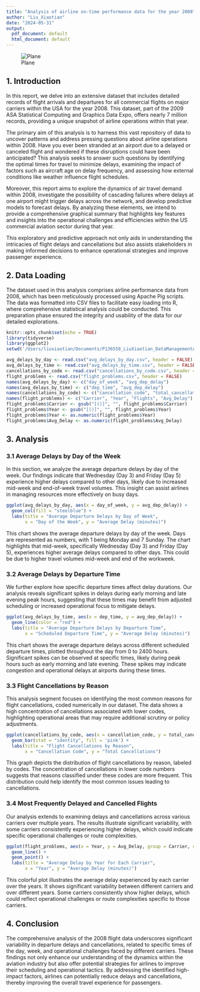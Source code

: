```yaml
---
title: "Analysis of airline on-time performance data for the year 2008"
author: "Liu_Xiaotian"
date: "2024-05-31"
output:
  pdf_document: default
  html_document: default
---
```


![Plane](/Users/liuxiaotian/Documents/P136558_LiuXiaotian_DataManagementAssignment2/image.jpeg)

## 1. Introduction

In this report, we delve into an extensive dataset that includes detailed records of flight arrivals and departures for all commercial flights on major carriers within the USA for the year 2008. This dataset, part of the 2009 ASA Statistical Computing and Graphics Data Expo, offers nearly 7 million records, providing a unique snapshot of airline operations within that year.

The primary aim of this analysis is to harness this vast repository of data to uncover patterns and address pressing questions about airline operations within 2008. Have you ever been stranded at an airport due to a delayed or canceled flight and wondered if these disruptions could have been anticipated? This analysis seeks to answer such questions by identifying the optimal times for travel to minimize delays, examining the impact of factors such as aircraft age on delay frequency, and assessing how external conditions like weather influence flight schedules.

Moreover, this report aims to explore the dynamics of air travel demand within 2008, investigate the possibility of cascading failures where delays at one airport might trigger delays across the network, and develop predictive models to forecast delays. By analyzing these elements, we intend to provide a comprehensive graphical summary that highlights key features and insights into the operational challenges and efficiencies within the US commercial aviation sector during that year.

This exploratory and predictive approach not only aids in understanding the intricacies of flight delays and cancellations but also assists stakeholders in making informed decisions to enhance operational strategies and improve passenger experience.

## 2. Data Loading

The dataset used in this analysis comprises airline performance data from 2008, which has been meticulously processed using Apache Pig scripts. The data was formatted into CSV files to facilitate easy loading into R, where comprehensive statistical analysis could be conducted. This preparation phase ensured the integrity and usability of the data for our detailed explorations.

```r
knitr::opts_chunk$set(echo = TRUE)
library(tidyverse)
library(ggplot2)
setwd('/Users/liuxiaotian/Documents/P136558_LiuXiaotian_DataManagementAssignment2')

avg_delays_by_day <- read.csv("avg_delays_by_day.csv", header = FALSE)
avg_delays_by_time <- read.csv("avg_delays_by_time.csv", header = FALSE)
cancellations_by_code <- read.csv("cancellations_by_code.csv", header = FALSE)
flight_problems <- read.csv("flight_problems.csv", header = FALSE)
names(avg_delays_by_day) <- c("day_of_week", "avg_dep_delay")
names(avg_delays_by_time) <- c("dep_time", "avg_dep_delay")
names(cancellations_by_code) <- c("cancellation_code", "total_cancellations")
names(flight_problems) <- c("Carrier", "Year", "Flights", "Avg_Delay")
flight_problems$Carrier <- gsub("[()]", "", flight_problems$Carrier)
flight_problems$Year <- gsub("[()]", "", flight_problems$Year)
flight_problems$Year <- as.numeric(flight_problems$Year)
flight_problems$Avg_Delay <- as.numeric(flight_problems$Avg_Delay)
```

## 3. Analysis

### 3.1 Average Delays by Day of the Week

In this section, we analyze the average departure delays by day of the week. Our findings indicate that Wednesday (Day 3) and Friday (Day 5) experience higher delays compared to other days, likely due to increased mid-week and end-of-week travel volumes. This insight can assist airlines in managing resources more effectively on busy days.

```r
ggplot(avg_delays_by_day, aes(x = day_of_week, y = avg_dep_delay)) +
  geom_col(fill = "steelblue") +
  labs(title = "Average Departure Delays by Day of Week", 
       x = "Day of the Week", y = "Average Delay (minutes)")
```

This chart shows the average departure delays by day of the week. Days are represented as numbers, with 1 being Monday and 7 Sunday. The chart highlights that mid-week, specifically Wednesday (Day 3) and Friday (Day 5), experiences higher average delays compared to other days. This could be due to higher travel volumes mid-week and end of the workweek.

### 3.2 Average Delays by Departure Time

We further explore how specific departure times affect delay durations. Our analysis reveals significant spikes in delays during early morning and late evening peak hours, suggesting that these times may benefit from adjusted scheduling or increased operational focus to mitigate delays.

```r
ggplot(avg_delays_by_time, aes(x = dep_time, y = avg_dep_delay)) +
  geom_line(color = "red") +
  labs(title = "Average Departure Delays by Departure Time", 
       x = "Scheduled Departure Time", y = "Average Delay (minutes)")
```

This chart shows the average departure delays across different scheduled departure times, plotted throughout the day from 0 to 2400 hours. Significant spikes can be observed at specific times, likely during peak hours such as early morning and late evening. These spikes may indicate congestion and operational delays at airports during these times.

### 3.3 Flight Cancellations by Reason

This analysis segment focuses on identifying the most common reasons for flight cancellations, coded numerically in our dataset. The data shows a high concentration of cancellations associated with lower codes, highlighting operational areas that may require additional scrutiny or policy adjustments.

```r
ggplot(cancellations_by_code, aes(x = cancellation_code, y = total_cancellations, fill = code)) +
  geom_bar(stat = "identity", fill = 'pink') +
  labs(title = "Flight Cancellations by Reason", 
       x = "Cancellation Code", y = "Total Cancellations")
```

This graph depicts the distribution of flight cancellations by reason, labeled by codes. The concentration of cancellations in lower code numbers suggests that reasons classified under these codes are more frequent. This distribution could help identify the most common issues leading to cancellations.

### 3.4 Most Frequently Delayed and Cancelled Flights

Our analysis extends to examining delays and cancellations across various carriers over multiple years. The results illustrate significant variability, with some carriers consistently experiencing higher delays, which could indicate specific operational challenges or route complexities.

```r
ggplot(flight_problems, aes(x = Year, y = Avg_Delay, group = Carrier, color = Carrier)) +
  geom_line() +
  geom_point() +
  labs(title = "Average Delay by Year for Each Carrier", 
       x = "Year", y = "Average Delay (minutes)")
```

This colorful plot illustrates the average delay experienced by each carrier over the years. It shows significant variability between different carriers and over different years. Some carriers consistently show higher delays, which could reflect operational challenges or route complexities specific to those carriers.

## 4. Conclusion

The comprehensive analysis of the 2008 flight data underscores significant variability in departure delays and cancellations, related to specific times of the day, week, and operational challenges faced by different carriers. These findings not only enhance our understanding of the dynamics within the aviation industry but also offer potential strategies for airlines to improve their scheduling and operational tactics. By addressing the identified high-impact factors, airlines can potentially reduce delays and cancellations, thereby improving the overall travel experience for passengers.
